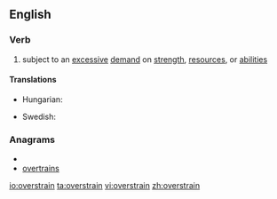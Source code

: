==English==

===Verb===
{{en-verb}}
#subject to an [[excessive]] [[demand]] on [[strength]], [[resource]]s, or [[abilities]]

====Translations====
{{trans-top|subject to an excessive demand}}
* Hungarian: {{t|hu|túlfeszít}}
{{trans-mid}}
* Swedish: {{t+|sv|överanstränga}}
{{trans-bottom}}

===Anagrams===
* {{alphagram|aeinorrstv}}
* [[overtrains#English|overtrains]]

[[io:overstrain]]
[[ta:overstrain]]
[[vi:overstrain]]
[[zh:overstrain]]